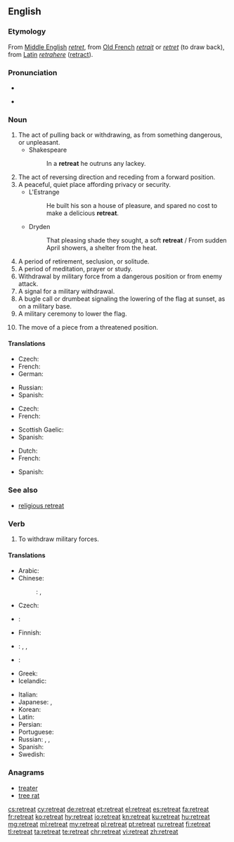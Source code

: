 ==English==

===Etymology===
From [[Middle English]] ''[[retret]]'', from [[Old French]] ''[[retrait]]'' or ''[[retret]]'' (to draw back), from [[Latin]] ''[[retrahere]]'' ([[retract]]).

===Pronunciation===
* {{audio|en-us-retreat.ogg|Audio (US)|lang=en}}

* {{rhymes|iːt|lang=en}}

===Noun===
{{en-noun}}

# The act of pulling back or withdrawing, as from something dangerous, or unpleasant.
#* Shakespeare
#*: In a '''retreat''' he outruns any lackey.
# The act of reversing direction and receding from a forward position.
# A peaceful, quiet place affording privacy or security.
#* L'Estrange
#*: He built his son a house of pleasure, and spared no cost to make a delicious '''retreat'''.
#* Dryden
#*: That pleasing shade they sought, a soft '''retreat''' / From sudden April showers, a shelter from the heat.
# A period of retirement, seclusion, or solitude.
# A period of meditation, prayer or study.
# Withdrawal by military force from a dangerous position or from enemy attack.
# A signal for a military withdrawal.
# A bugle call or drumbeat signaling the lowering of the flag at sunset, as on a military base.
# A military ceremony to lower the flag.
# {{context|chess|lang=en}} The move of a piece from a threatened position.

====Translations====
{{trans-top|act of pulling back or withdrawing}}
* Czech: {{t|cs|ústup|m}}
* French: {{t+|fr|retraite|f}}
* German: {{t+|de|Rückzug}}
{{trans-mid}}
* Russian: {{t+|ru|отступление|n|tr=otstuplénije}}
* Spanish: {{t+|es|retirarse}}
{{trans-bottom}}

{{trans-top|quiet place affording privacy}}
* Czech: {{t+|cs|útočiště|n}}
* French: {{t+|fr|retraite|f}}
{{trans-mid}}
* Scottish Gaelic: {{t|gd|cuilidh|f}}
* Spanish: {{t+|es|retiro|m}}
{{trans-bottom}}

{{trans-top|period of meditation, prayer, or study}}
* Dutch: {{t+|nl|retraite|c}}
* French: {{t+|fr|retraite|f}}
{{trans-mid}}
* Spanish: {{t+|es|retiro}}
{{trans-bottom}}

===See also===
* [[religious retreat]]

===Verb===
{{en-verb}}

# To withdraw military forces.

====Translations====
{{trans-top|To withdraw military forces}}
* Arabic: {{t|ar|تراجع|tr=taraaja3a}}
* Chinese:
*: {{ttbc|cmn}}: {{zh-tsp|後退|后退|hòutuì}}, {{zh-tsp|退卻|退却|tuìquè}}
* Czech: {{t|cs|ustoupit}}
* {{ttbc|nl}}: {{t|nl|[[zich]] [[terugtrekken]]}} <!-- was "[[zich]] [[terugtrekken]]" - assumed sum-of-parts; if an idiom, remove the wikilinks to the individual words. see [[User:Kephir/gadgets/xte#Translation_fixing]] -->
* Finnish: {{t|fi|peräytyä}}
* {{ttbc|fr}}: {{t|fr|[[se#French|se]] [[retirer]]}} <!-- was "[[se#French|se]] [[retirer]]" - assumed sum-of-parts; if an idiom, remove the wikilinks to the individual words. see [[User:Kephir/gadgets/xte#Translation_fixing]] -->, {{t+|fr|battre en retraite}}, {{t|fr|se replier}}
* {{ttbc|de}}: {{t|de|[[sich]] [[zurückziehen]]}} <!-- was "[[sich]] [[zurückziehen]]" - assumed sum-of-parts; if an idiom, remove the wikilinks to the individual words. see [[User:Kephir/gadgets/xte#Translation_fixing]] -->
* Greek: {{t|el|αποτραβιέμαι|tr=apotraviémai}}
* Icelandic: {{t|is|hörfa}}
{{trans-mid}}
* Italian: {{t+|it|ritirarsi}}
* Japanese: {{t|ja|退却する|tr=taikyaku-suru}}, {{t|ja|後退する|tr=kōtai-suru}}
* Korean: {{t+|ko|후퇴하다|tr=hutoehada|sc=Kore}}
* Latin: {{t|la|pedem referre}}
* Persian: {{t+|fa|عقب نشینی|tr=aqab nišīnī}}
* Portuguese: {{t|pt|retirar-se}}
* Russian: {{t+|ru|отступать|impf|tr=otstupát'}}, {{t+|ru|отступить|pf|tr=otstupít'}}, {{t+|ru|ретироваться|impf|tr=retirovát'sja}}
* Spanish: {{t+|es|retirarse}}
* Swedish: {{t+|sv|retirera}}
{{trans-bottom}}

===Anagrams===
* [[treater#English|treater]]
* [[tree rat#English|tree rat]]

[[cs:retreat]]
[[cy:retreat]]
[[de:retreat]]
[[et:retreat]]
[[el:retreat]]
[[es:retreat]]
[[fa:retreat]]
[[fr:retreat]]
[[ko:retreat]]
[[hy:retreat]]
[[io:retreat]]
[[kn:retreat]]
[[ku:retreat]]
[[hu:retreat]]
[[mg:retreat]]
[[ml:retreat]]
[[my:retreat]]
[[pl:retreat]]
[[pt:retreat]]
[[ru:retreat]]
[[fi:retreat]]
[[tl:retreat]]
[[ta:retreat]]
[[te:retreat]]
[[chr:retreat]]
[[vi:retreat]]
[[zh:retreat]]